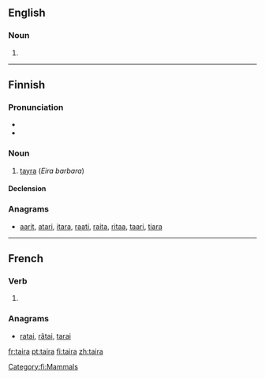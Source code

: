 ==English==

===Noun===
{{en-noun}}

# {{alternative form of|tayra|lang=en}}

----

==Finnish==

===Pronunciation===
* {{hyphenation|tai|ra|lang=fi}}
* {{IPA|/ˈt̪ɑirɑ/|lang=fi}}

===Noun===
{{fi-noun}}

# [[tayra]] (''Eira barbara'')

====Declension====
{{fi-decl-kala|tair|||a}}

===Anagrams===
* [[aarit#Finnish|aarit]], [[atari#Finnish|atari]], [[itara#Finnish|itara]], [[raati#Finnish|raati]], [[raita#Finnish|raita]], [[ritaa#Finnish|ritaa]], [[taari#Finnish|taari]], [[tiara#Finnish|tiara]]

[[Category:fi:Mammals]]

----

==French==

===Verb===
{{fr-verb-form}}

# {{form of|Third-person singular indicative future form|taire|lang=fr}}

===Anagrams===
* [[ratai#French|ratai]], [[râtai#French|râtai]], [[tarai#French|tarai]]

[[fr:taira]]
[[pt:taira]]
[[fi:taira]]
[[zh:taira]]